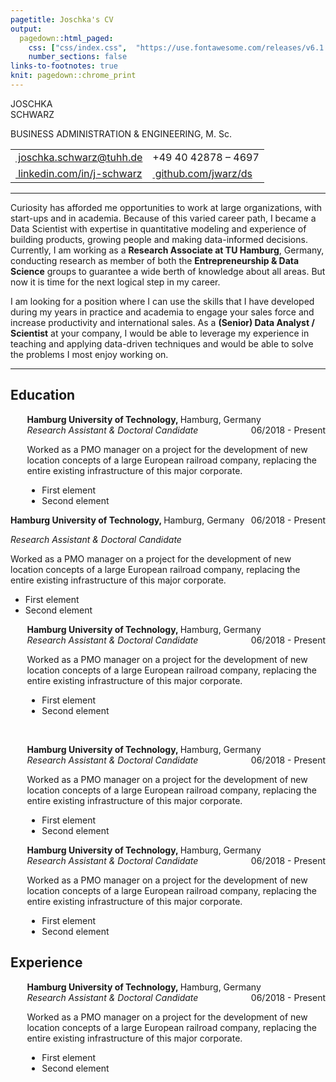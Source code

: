 ```yaml
---
pagetitle: Joschka's CV
output:
  pagedown::html_paged:
    css: ["css/index.css",  "https://use.fontawesome.com/releases/v6.1.1/css/all.css"]
    number_sections: false
links-to-footnotes: true
knit: pagedown::chrome_print
---
```


<!-- Load CSS & Fonts -->
<link rel="preconnect" href="https://fonts.googleapis.com"> 
<link rel="preconnect" href="https://fonts.gstatic.com" crossorigin> 
<link href="https://fonts.googleapis.com/css2?family=Raleway:wght@100;400;600&display=swap" rel="stylesheet">

<!-- CONTENT -->
<div style="position:absolute; top:-10mm; right: 5mm; width: 100%; text-align: right; font-size:8pt;"><i class="fas fa-file-pdf fa-fw"></i>&nbsp; A PDF version is available <a href="https://github.com/jwarz">here</a></div>
<div class="cv-page-wrapper">
<div class="cv-head-wrapper">
<div class="cv-head-left">
<p class="cv-title">JOSCHKA </br> SCHWARZ</p>
<p class="cv-subtitle">BUSINESS ADMINISTRATION & ENGINEERING, M. Sc.<p>
<table class="cv-contact-table">
<tr>
<td><i class="fa fa-envelope fa-fw"></i><a class="no-hyper" href="mailto:joschka.schwarz@tuhh.de">&nbsp;joschka.schwarz@tuhh.de</a></td>
<td><i class="fa fa-phone fa-fw"></i> +49 40 42878 – 4697</td>
</tr>
<tr>
<td><i class="fa-brands fa-linkedin fa-fw"></i><a class="no-hyper" href="https://linkedin.com/in/j-schwarz">&nbsp;linkedin.com/in/j-schwarz</a></td>
<td><i class="fa-brands fa-github fa-fw"></i><a class="no-hyper" href="https://github.com/jwarz/data-scientists-tools">&nbsp;github.com/jwarz/ds</a></td>
</tr>
</table>
</div>
<div class="cv-head-right"></div>
</div>
<hr>
<p>Curiosity has afforded me opportunities to work at large organizations, with start-ups and in academia. Because of this varied career path, I became a Data Scientist with expertise in quantitative modeling and experience of building products, growing people and making data-informed decisions. Currently, I am working as a <b>Research Associate at TU Hamburg</b>, Germany, conducting research as member of both the <b>Entrepreneurship & Data Science</b> groups to guarantee a wide berth of knowledge about all areas. But now it is time for the next logical step in my career.</p>
<p>I am looking for a position where I can use the skills that I have developed during my years in practice and academia to engage your sales force and increase productivity and international sales. As a <b>(Senior) Data Analyst / Scientist</b> at your company, I would be able to leverage my experience in teaching and applying data-driven techniques and would be able to solve the problems I most enjoy working on.</p>
<hr>
<!-- Contact -->
<h2>Education</h2>
<!-- Exp 1 -->
<div style="margin-left: 0.7cm;">
<p style="margin-bottom: 0px; text-align:left;">
<span><b>Hamburg University of Technology, </b>
</span><span>Hamburg, Germany</span>
<span style="float:right;">06/2018 - Present</span>
</p>
<p style="margin-top: 0px;">
<i>Research Assistant & Doctoral Candidate</i>
</p>
<p>Worked as a PMO manager on a project for the development of new location concepts of a large European railroad company, replacing the entire existing infrastructure of this major corporate.</p>
<p>
<ul>
<li>First element</li>
<li>Second element</li>
</ul>
</p>
</div>
<!-- Exp 2 -->
<div class="cv-entry">
<p>
<span><b>Hamburg University of Technology, </b>
</span><span>Hamburg, Germany</span>
<span style="float:right;">06/2018 - Present</span>
</p>
<p style="margin-top: 0px;">
<i>Research Assistant & Doctoral Candidate</i>
</p>
<p>Worked as a PMO manager on a project for the development of new location concepts of a large European railroad company, replacing the entire existing infrastructure of this major corporate.</p>
<p>
<ul>
<li>First element</li>
<li>Second element</li>
</ul>
</p>
</div>
<!-- Exp 3 -->
<div style="margin-left: 0.7cm;">
<p style="margin-bottom: 0px; text-align:left;">
<span><b>Hamburg University of Technology, </b>
</span><span>Hamburg, Germany</span>
<span style="float:right;">06/2018 - Present</span>
</p>
<p style="margin-top: 0px;">
<i>Research Assistant & Doctoral Candidate</i>
</p>
<p>Worked as a PMO manager on a project for the development of new location concepts of a large European railroad company, replacing the entire existing infrastructure of this major corporate.</p>
<p>
<ul>
<li>First element</li>
<li>Second element</li>
</ul>
</p>
</div>
<br class="pageBreak">
<!-- Exp 4 -->
<div style="margin-left: 0.7cm;">
<p style="margin-bottom: 0px; text-align:left;">
<span><b>Hamburg University of Technology, </b>
</span><span>Hamburg, Germany</span>
<span style="float:right;">06/2018 - Present</span>
</p>
<p style="margin-top: 0px;">
<i>Research Assistant & Doctoral Candidate</i>
</p>
<p>Worked as a PMO manager on a project for the development of new location concepts of a large European railroad company, replacing the entire existing infrastructure of this major corporate.</p>
<p>
<ul>
<li>First element</li>
<li>Second element</li>
</ul>
</p>
</div>
<!-- Exp 5 -->
<div style="margin-left: 0.7cm;">
<p style="margin-bottom: 0px; text-align:left;">
<span><b>Hamburg University of Technology, </b>
</span><span>Hamburg, Germany</span>
<span style="float:right;">06/2018 - Present</span>
</p>
<p style="margin-top: 0px;">
<i>Research Assistant & Doctoral Candidate</i>
</p>
<p>Worked as a PMO manager on a project for the development of new location concepts of a large European railroad company, replacing the entire existing infrastructure of this major corporate.</p>
<p>
<ul>
<li>First element</li>
<li>Second element</li>
</ul>
</p>
</div>
<!-- Contact -->
<h2>Experience</h2>
<!-- Exp 1 -->
<div style="margin-left: 0.7cm;">
<p style="margin-bottom: 0px; text-align:left;">
<span><b>Hamburg University of Technology, </b>
</span><span>Hamburg, Germany</span>
<span style="float:right;">06/2018 - Present</span>
</p>
<p style="margin-top: 0px;">
<i>Research Assistant & Doctoral Candidate</i>
</p>
<p>Worked as a PMO manager on a project for the development of new location concepts of a large European railroad company, replacing the entire existing infrastructure of this major corporate.</p>
<p>
<ul>
<li>First element</li>
<li>Second element</li>
</ul>
</p>
</div>
</div>